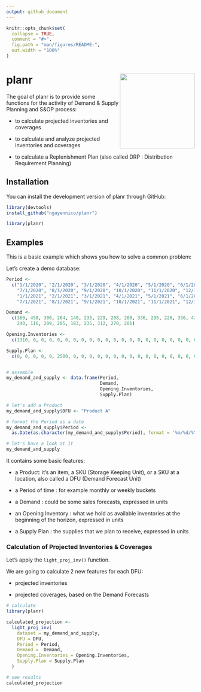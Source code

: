 ```yaml
---
output: github_document
---
```


<!-- README.md is generated from README.Rmd. Please edit that file -->

```r
knitr::opts_chunk$set(
  collapse = TRUE,
  comment = "#>",
  fig.path = "man/figures/README-",
  out.width = "100%"
)
```

# planr <img src="man/figures/logo.png" align="right" height="200" />

The goal of planr is to provide some functions for the activity of Demand & Supply Planning and S&OP process:

-   to calculate projected inventories and coverages

-   to calculate and analyze projected inventories and coverages

-   to calculate a Replenishment Plan (also called DRP : Distribution Requirement Planning)

## Installation

You can install the development version of planr through GitHub:

```r
library(devtools)
install_github("nguyennico/planr")

library(planr)
```

## Examples

This is a basic example which shows you how to solve a common problem:

Let's create a demo database:

```r
Period <- 
  c("1/1/2020", "2/1/2020", "3/1/2020", "4/1/2020", "5/1/2020", "6/1/2020", 
    "7/1/2020", "8/1/2020", "9/1/2020", "10/1/2020", "11/1/2020", "12/1/2020",
    "1/1/2021", "2/1/2021", "3/1/2021", "4/1/2021", "5/1/2021", "6/1/2021", 
    "7/1/2021", "8/1/2021", "9/1/2021", "10/1/2021", "11/1/2021", "12/1/2021")

Demand <- 
  c(360, 458, 300, 264, 140, 233, 229, 208, 260, 336, 295, 226, 336, 434, 276, 
    240, 116, 209, 205, 183, 235, 312, 270, 201)

Opening.Inventories <-
  c(1310, 0, 0, 0, 0, 0, 0, 0, 0, 0, 0, 0, 0, 0, 0, 0, 0, 0, 0, 0, 0, 0, 0, 0)

Supply.Plan <- 
  c(0, 0, 0, 0, 0, 2500, 0, 0, 0, 0, 0, 0, 0, 0, 0, 0, 0, 0, 0, 0, 0, 0, 0, 0)


# assemble
my_demand_and_supply <- data.frame(Period,
                                   Demand,
                                   Opening.Inventories,
                                   Supply.Plan)

# let's add a Product
my_demand_and_supply$DFU <- "Product A"

# format the Period as a date
my_demand_and_supply$Period <- 
  as.Date(as.character(my_demand_and_supply$Period), format = '%m/%d/%Y')

# let's have a look at it
my_demand_and_supply
```

It contains some basic features:

-   a Product: it's an item, a SKU (Storage Keeping Unit), or a SKU at a location, also called a DFU (Demand Forecast Unit)

-   a Period of time : for example monthly or weekly buckets

-   a Demand : could be some sales forecasts, expressed in units

-   an Opening Inventory : what we hold as available inventories at the beginning of the horizon, expressed in units

-   a Supply Plan : the supplies that we plan to receive, expressed in units

### Calculation of Projected Inventories & Coverages

Let's apply the `light_proj_inv()` function. 

We are going to calculate 2 new features for each DFU:

-   projected inventories

-   projected coverages, based on the Demand Forecasts

```r
# calculate
library(planr)

calculated_projection <-
  light_proj_inv(
    dataset = my_demand_and_supply,
    DFU = DFU,
    Period = Period,
    Demand =  Demand,
    Opening.Inventories = Opening.Inventories,
    Supply.Plan = Supply.Plan
  )

# see results
calculated_projection
```
